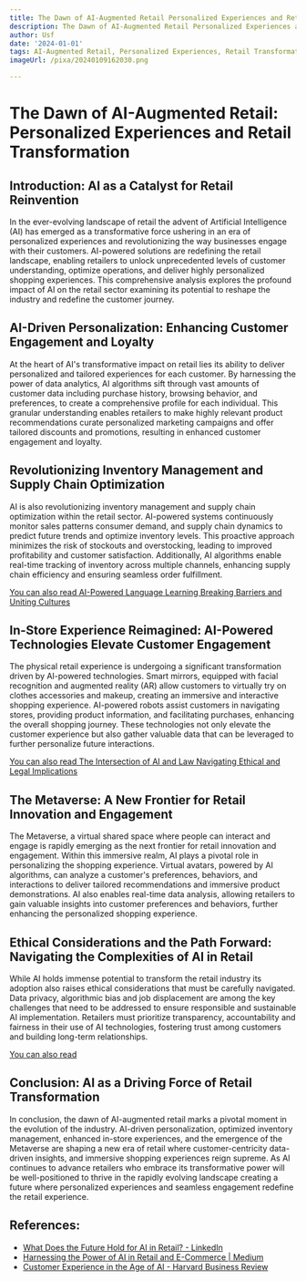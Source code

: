 ```yaml
---
title: The Dawn of AI-Augmented Retail Personalized Experiences and Retail Transformation
description: The Dawn of AI-Augmented Retail Personalized Experiences and Retail Transformation
author: Usf
date: '2024-01-01'
tags: AI-Augmented Retail, Personalized Experiences, Retail Transformation
imageUrl: /pixa/20240109162030.png

---
```

# The Dawn of AI-Augmented Retail: Personalized Experiences and Retail  Transformation

## Introduction: AI as a Catalyst for Retail Reinvention

In the ever-evolving  landscape of retail the advent of  Artificial Intelligence (AI) has  emerged as  a transformative force ushering in an era of  personalized experiences  and revolutionizing the way businesses engage with their customers. AI-powered solutions are redefining the retail landscape,  enabling retailers to unlock unprecedented  levels of customer understanding, optimize operations, and deliver highly personalized shopping experiences. This comprehensive analysis explores  the profound impact of AI on the retail sector examining its  potential to reshape the industry and redefine the customer  journey.

## AI-Driven Personalization: Enhancing Customer  Engagement and  Loyalty

At the heart of AI's transformative impact  on retail lies its ability to deliver personalized and tailored experiences  for  each customer. By harnessing the power of data analytics, AI algorithms sift through vast amounts  of customer data including purchase history,  browsing behavior, and preferences, to create a comprehensive profile for each individual. This granular understanding  enables retailers to make highly relevant product recommendations curate personalized marketing  campaigns and offer tailored discounts and promotions, resulting in enhanced  customer engagement  and loyalty.

## Revolutionizing Inventory Management and Supply Chain Optimization

AI is  also revolutionizing inventory management and supply  chain optimization within the retail sector. AI-powered systems continuously  monitor sales patterns consumer demand, and  supply chain dynamics to predict future trends and optimize inventory levels. This proactive approach minimizes the risk of stockouts and overstocking, leading to improved profitability and customer satisfaction. Additionally, AI algorithms enable real-time tracking of inventory across multiple channels, enhancing supply chain efficiency and ensuring seamless order fulfillment.

[You can  also read AI-Powered Language Learning Breaking Barriers and  Uniting Cultures](AI-Powered%20Language%20Learning%20Breaking%20Barriers%20and%20Uniting%20Cultures)


## In-Store Experience  Reimagined: AI-Powered  Technologies Elevate Customer Engagement

The physical retail experience is undergoing a significant transformation driven by AI-powered technologies. Smart mirrors, equipped with  facial recognition and  augmented reality (AR) allow customers to virtually try on clothes accessories and makeup, creating an immersive and interactive shopping experience. AI-powered robots assist customers in navigating stores, providing  product information, and facilitating purchases, enhancing  the overall shopping journey. These  technologies  not only elevate the customer experience but  also gather valuable data that can be  leveraged to further personalize future interactions.

[You can also read The  Intersection of AI and Law Navigating Ethical and Legal Implications](The%20Intersection%20of%20AI%20and%20Law%20Navigating%20Ethical%20and%20Legal%20Implications)


## The Metaverse: A New Frontier for Retail Innovation and Engagement

The Metaverse, a virtual shared space  where  people can interact and engage is rapidly emerging as the next frontier  for retail innovation and engagement.  Within this immersive realm, AI plays a pivotal role in  personalizing the shopping experience. Virtual avatars,  powered by AI algorithms, can analyze a customer's preferences, behaviors, and interactions to deliver tailored  recommendations and immersive product demonstrations. AI also enables real-time data analysis, allowing retailers to gain valuable insights  into customer preferences and behaviors, further enhancing the  personalized shopping experience.

## Ethical Considerations and the Path Forward: Navigating the Complexities of AI in Retail

While AI holds  immense potential to transform the  retail industry its adoption also raises ethical considerations that must be carefully navigated. Data privacy, algorithmic bias and job displacement  are among the key challenges that need to be addressed to ensure responsible and  sustainable AI implementation. Retailers must prioritize transparency, accountability and fairness in their use of  AI technologies, fostering trust among  customers and building long-term relationships.

[You can also read ]()


## Conclusion: AI as a Driving Force of Retail Transformation

In  conclusion, the dawn of AI-augmented retail marks a pivotal moment in the evolution of the industry. AI-driven personalization, optimized inventory management,  enhanced in-store experiences, and the emergence of the Metaverse are shaping a new  era of retail where customer-centricity data-driven insights,  and immersive shopping experiences reign  supreme. As AI continues to advance retailers who embrace its  transformative power will be well-positioned  to thrive in the rapidly evolving landscape creating a future where personalized experiences  and seamless engagement redefine the retail experience.

## References:
- [What Does the Future Hold for AI in Retail? - LinkedIn](https://www.linkedin.com/pulse/what-does-future-hold-ai-retail-drew-brown-nuy4e?trk=public_post)
- [Harnessing the Power of AI in Retail and E-Commerce | Medium](https://medium.com/@fireworkco/harnessing-the-power-of-artificial-intelligence-in-retail-and-ecommerce-the-ultimate-guide-e8f01bc1f1ff)
- [Customer Experience in the Age of AI - Harvard Business Review](https://hbr.org/2022/03/customer-experience-in-the-age-of-ai)
